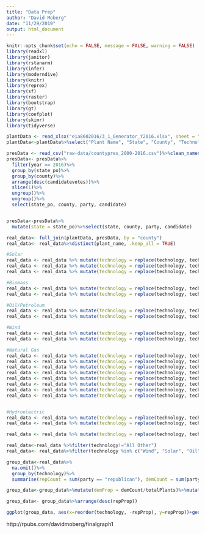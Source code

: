 ```yaml
---
title: "Data Prep"
author: "David Moberg"
date: "11/29/2019"
output: html_document
---
```


```r
knitr::opts_chunk$set(echo = FALSE, message = FALSE, warning = FALSE)
library(readxl)
library(janitor)
library(rstanarm)
library(infer)
library(moderndive)
library(knitr)
library(reprex)
library(sf)
library(raster)
library(bootstrap)
library(gt)
library(coefplot)
library(skimr)
library(tidyverse)
```

```r
plantData <- read_xlsx("eia8602016/3_1_Generator_Y2016.xlsx", sheet = "Operable", skip = 1, n_max = 20724)
plantData<-plantData%>%select("Plant Name", "State", "County", "Technology", "Operating Year")%>%clean_names()
```

```r
presData <- read_csv("raw-data/countypres_2000-2016.csv")%>%clean_names()
presData<- presData%>%
  filter(year == 2016)%>%
  group_by(state_po)%>%
  group_by(county)%>%
  arrange(desc(candidatevotes))%>%
  slice(1)%>%
  ungroup()%>%
  ungroup()%>%
  select(state_po, county, party, candidate)


presData<-presData%>%
  mutate(state = state_po)%>%select(state, county, party, candidate)
```

```r
real_data<- full_join(plantData, presData, by = "county")
real_data<- real_data%>%distinct(plant_name, .keep_all = TRUE)
```

```r
#Solar
real_data <- real_data %>% mutate(technology = replace(technology, technology == "Solar Thermal without Energy Storage", "Solar"))
real_data <- real_data %>% mutate(technology = replace(technology, technology == "Solar Photovoltaic", "Solar"))
real_data <- real_data %>% mutate(technology = replace(technology, technology == "Solar Thermal with Energy Storage", "Solar"))

#Biomass
real_data <- real_data %>% mutate(technology = replace(technology, technology == "Wood/Wood Waste Biomass", "Biomass"))
real_data <- real_data %>% mutate(technology = replace(technology, technology == "Other Waste Biomass", "Biomass"))

#Oil/Petroleum
real_data <- real_data %>% mutate(technology = replace(technology, technology == "Petroleum Coke", "Oil"))
real_data <- real_data %>% mutate(technology = replace(technology, technology == "Petroleum Liquids", "Oil"))

#Wind
real_data <- real_data %>% mutate(technology = replace(technology, technology == "Onshore Wind Turbine", "Wind"))
real_data <- real_data %>% mutate(technology = replace(technology, technology == "Offshore Wind Turbine", "Wind"))

#Natural Gas
real_data <- real_data %>% mutate(technology = replace(technology, technology == "Other Natural Gas", "Natural Gas"))
real_data <- real_data %>% mutate(technology = replace(technology, technology == "Other Gases", "Natural Gas"))
real_data <- real_data %>% mutate(technology = replace(technology, technology == "", "Natural Gas"))
real_data <- real_data %>% mutate(technology = replace(technology, technology == "Natural Gas with Compressed Air Storage", "Natural Gas"))
real_data <- real_data %>% mutate(technology = replace(technology, technology == "Natural Gas Steam Turbine", "Natural Gas"))
real_data <- real_data %>% mutate(technology = replace(technology, technology == "Natural Gas Internal Combustion Engine", "Natural Gas"))
real_data <- real_data %>% mutate(technology = replace(technology, technology == "Natural Gas Fired Combustion Turbine", "Natural Gas"))
real_data <- real_data %>% mutate(technology = replace(technology, technology == "Natural Gas Fired Combined Cycle", "Oil"))


#Hydroelectric
real_data <- real_data %>% mutate(technology = replace(technology, technology == "Conventional Hydroelectric", "Hydroelectric"))
real_data <- real_data %>% mutate(technology = replace(technology, technology == "Hydroelectric Pumped Storage", "Hydroelectric"))

real_data <- real_data %>% mutate(technology = replace(technology, technology == "Conventional Steam Coal", "Coal"))

real_data<-real_data %>%filter(technology!="All Other")
real_data<- real_data%>%filter(technology %in% c("Wind", "Solar", "Oil", "Nuclear", "Natural Gas", "Hydroelectric", "Geothermal", "Coal", "Biomass"))
```

```r
group_data<-real_data%>%
  na.omit()%>%
  group_by(technology)%>%
  summarise(repCount = sum(party == "republican"), demCount = sum(party == "democrat"), totalPlants = n())

group_data<-group_data%>%mutate(demProp = demCount/totalPlants)%>%mutate(repProp = repCount/totalPlants)

group_data<- group_data%>%arrange(desc(repProp))
```

```r
ggplot(group_data, aes(x=reorder(technology, -repProp), y=repProp))+geom_col()+labs(x = "Generation Method", y= "Proportion of Republican Counties")
```




http://rpubs.com/davidmoberg/finalgraph1
